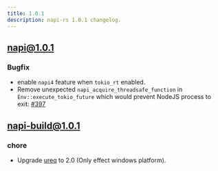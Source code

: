 ```yaml
---
title: 1.0.1
description: napi-rs 1.0.1 changelog.
---
```


## [napi@1.0.1](https://github.com/napi-rs/napi-rs/releases/tag/napi%401.0.1)

### Bugfix

- enable `napi4` feature when `tokio_rt` enabled.
- Remove unexpected `napi_acquire_threadsafe_function` in `Env::execute_tokio_future` which would prevent NodeJS process to exit: [#397](https://github.com/napi-rs/napi-rs/issues/397)

## [napi-build@1.0.1](https://github.com/napi-rs/napi-rs/releases/tag/napi-build%401.0.1)

### chore

- Upgrade [ureq](https://github.com/algesten/ureq) to 2.0 (Only effect windows platform).
